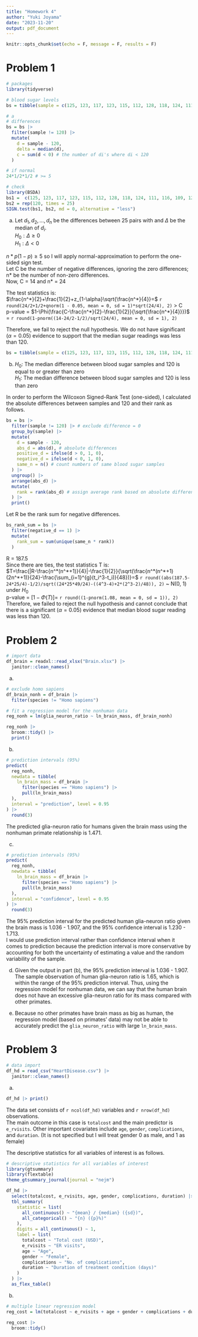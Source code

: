 ```yaml
---
title: "Homework 4"
author: "Yuki Joyama"
date: "2023-11-20"
output: pdf_document
---
```


```r
knitr::opts_chunk$set(echo = F, message = F, results = F)
```

# Problem 1

```r
# packages
library(tidyverse)

# blood sugar levels
bs = tibble(sample = c(125, 123, 117, 123, 115, 112, 128, 118, 124, 111, 116, 109, 125, 120, 113, 123, 112, 118, 121, 118, 122, 115, 105, 118, 131))

# a
# differences
bs = bs |> 
  filter(sample != 120) |> 
  mutate(
    d = sample - 120,
    delta = median(d),
    c = sum(d < 0) # the number of di's where di < 120
  ) 

# if normal
24*1/2*1/2 # >= 5

# check
library(BSDA)
bs1 =  c(125, 123, 117, 123, 115, 112, 128, 118, 124, 111, 116, 109, 125, 120, 113, 123, 112, 118, 121, 118, 122, 115, 105, 118, 131)
bs2 = rep(120, times = 25)
SIGN.test(bs1, bs2, md = 0, alternative = "less")
```

a) Let $d_1, d_2, ..., d_n$ be the differences between 25 pairs with and  $\Delta$ be the median of $d_i$.    
$H_0: \Delta\geq0$   
$H_1: \Delta<0$  

$n*p(1-p)\geq5$ so I will apply normal-approximation to perform the one-sided sign test.   
Let C be the number of negative differences, ignoring the zero differences; n* be the number of non-zero differences.  
Now, C = 14 and n* = 24  

The test statistics is:  
$\frac{n^*}{2}+\frac{1}{2}+z_{1-\alpha}\sqrt{\frac{n^*}{4}}=$ `r round(24/2+1/2+qnorm(1 - 0.05, mean = 0, sd = 1)*sqrt(24/4), 2)` > C  
p-value = $1-\Phi(\frac{C-\frac{n^*}{2}-\frac{1}{2}}{\sqrt{\frac{n^*}{4}}})$ = `r round(1-pnorm((14-24/2-1/2)/sqrt(24/4), mean = 0, sd = 1), 2)`  

Therefore, we fail to reject the null hypothesis. We do not have significant ($\alpha=0.05$) evidence to support that the median sugar readings was less than 120. 

```r
bs = tibble(sample = c(125, 123, 117, 123, 115, 112, 128, 118, 124, 111, 116, 109, 125, 120, 113, 123, 112, 118, 121, 118, 122, 115, 105, 118, 131))
```

b) $H_0:$ The median difference between blood sugar samples and 120 is equal to or greater than zero  
$H_1:$ The median difference between blood sugar samples and 120 is less than zero   

In order to perform the Wilcoxon Signed-Rank Test (one-sided), I calculated the absolute differences between samples and 120 and their rank as follows.
```r
bs = bs |> 
  filter(sample != 120) |> # exclude difference = 0
  group_by(sample) |> 
  mutate(
    d = sample - 120,
    abs_d = abs(d), # absolute differences
    positive_d = ifelse(d > 0, 1, 0),
    negative_d = ifelse(d < 0, 1, 0),
    same_n = n() # count numbers of same blood sugar samples
  ) |> 
  ungroup() |> 
  arrange(abs_d) |> 
  mutate(
    rank = rank(abs_d) # assign average rank based on absolute differences
  ) |> 
  print()
```

Let R be the rank sum for negative differences.  
```r
bs_rank_sum = bs |> 
  filter(negative_d == 1) |> 
  mutate(
    rank_sum = sum(unique(same_n * rank))
  ) 
```

R = 187.5  
Since there are ties, the test statistics T is:  
$T=\frac{|R-\frac{n^*(n^*+1)}{4}|-\frac{1}{2}}{\sqrt(\frac{n^*(n^*+1)(2n^*+1)}{24}-\frac{\sum_{i=1}^{g}(t_i^3-t_i)}{48})}=$ `r round((abs(187.5-24*25/4)-1/2)/sqrt((24*25*49/24)-((4^3-4)+2*(2^3-2)/48)), 2)` ~ N(0, 1) under $H_0$  
p-value = $[1-\Phi(T)]=$ `r round((1-pnorm(1.08, mean = 0, sd = 1)), 2)`  
Therefore, we failed to reject the null hypothesis and cannot conclude that there is a significant ($\alpha=0.05$) evidence that median blood sugar reading was less than 120.

# Problem 2
```r
# import data
df_brain = readxl::read_xlsx("Brain.xlsx") |> 
  janitor::clean_names()
```

a) 
```r
# exclude homo sapiens
df_brain_nonh = df_brain |> 
  filter(species != "Homo sapiens") 

# fit a regression model for the nonhuman data
reg_nonh = lm(glia_neuron_ratio ~ ln_brain_mass, df_brain_nonh) 

reg_nonh |> 
  broom::tidy() |> 
  print()
```

b) 
```r
# prediction intervals (95%)
predict(
  reg_nonh, 
  newdata = tibble(
    ln_brain_mass = df_brain |> 
      filter(species == "Homo sapiens") |>
      pull(ln_brain_mass)
  ), 
  interval = "prediction", level = 0.95
) |> 
  round(3)
```

The predicted glia-neuron ratio for humans given the brain mass using the nonhuman primate relationship is 1.471.

c) 
```r
# prediction intervals (95%)
predict(
  reg_nonh, 
  newdata = tibble(
    ln_brain_mass = df_brain |> 
      filter(species == "Homo sapiens") |>
      pull(ln_brain_mass)
  ), 
  interval = "confidence", level = 0.95
) |> 
  round(3)
```

The 95% prediction interval for the predicted human glia-neuron ratio given the brain mass is 1.036 - 1.907, and the 95% confidence interval is 1.230 - 1.713.  
I would use prediction interval rather than confidence interval when it comes to prediction because the prediction interval is more conservative by accounting for both the uncertainty of estimating a value and the random variability of the sample.  

d) Given the output in part (b), the 95% prediction interval is 1.036 - 1.907. The sample observation of human glia-neuron ratio is 1.65, which is within the range of the 95% prediction interval. Thus, using the regression model for nonhuman data, we can say that the human brain does not have an excessive glia-neuron ratio for its mass compared with other primates.   

e) Because no other primates have brain mass as big as human, the regression model (based on primates' data) may not be able to accurately predict the `glia_neuron_ratio` with large `ln_brain_mass`.

# Problem 3
```r
# data import
df_hd = read_csv("HeartDisease.csv") |> 
  janitor::clean_names()
```

a) 
```r
df_hd |> print()
```

The data set consists of `r ncol(df_hd)` variables and `r nrow(df_hd)` observations.  
The main outcome in this case is `totalcost` and the main predictor is `e_rvisits`. Other important covariates include `age`, `gender`, `complications`, and `duration`. (It is not specified but I will treat gender 0 as male, and 1 as female)    

The descriptive statistics for all variables of interest is as follows.  

```r
# descriptive statistics for all variables of interest
library(gtsummary)
library(flextable)
theme_gtsummary_journal(journal = "nejm")

df_hd |> 
  select(totalcost, e_rvisits, age, gender, complications, duration) |> 
  tbl_summary(
    statistic = list(
      all_continuous() ~ "{mean} / {median} ({sd})",
      all_categorical() ~ "{n} ({p}%)"
    ),
    digits = all_continuous() ~ 1,
    label = list(
      totalcost ~ "Total cost (USD)",
      e_rvisits ~ "ER visits",
      age ~ "Age",
      gender ~ "Female",
      complications ~ "No. of complications",
      duration ~ "Duration of treatment condition (days)"
    )
  ) |> 
  as_flex_table()
```

b) 



```r
# multiple linear regression model
reg_cost = lm(totalcost ~ e_rvisits + age + gender + complications + duration, data = df_hd)

reg_cost |> 
  broom::tidy()
```







